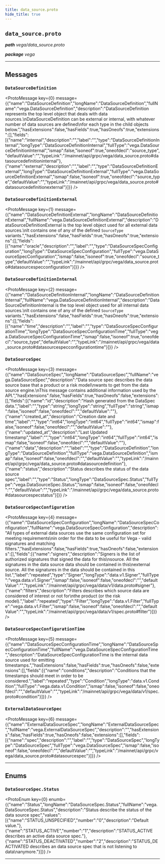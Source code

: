 ```yaml
---
title: data_source.proto
hide_title: true
---
```



## `data_source.proto`
_**path** vega/data_source.proto_

_**package** vega_



---

## Messages


### `DataSourceDefinition`
<ProtoMessage key={0} message={{"name":"DataSourceDefinition","longName":"DataSourceDefinition","fullName":"vega.DataSourceDefinition","description":"DataSourceDefinition represents the top level object that deals with data sources.\nDataSourceDefinition can be external or internal, with whatever number of data sources are defined\nfor each type in the child objects below.","hasExtensions":false,"hasFields":true,"hasOneofs":true,"extensions":[],"fields":[{"name":"internal","description":"","label":"","type":"DataSourceDefinitionInternal","longType":"DataSourceDefinitionInternal","fullType":"vega.DataSourceDefinitionInternal","ismap":false,"isoneof":true,"oneofdecl":"source_type","defaultValue":"","typeLink":"/mainnet/api/grpc/vega/data_source.proto#datasourcedefinitioninternal"},{"name":"external","description":"","label":"","type":"DataSourceDefinitionExternal","longType":"DataSourceDefinitionExternal","fullType":"vega.DataSourceDefinitionExternal","ismap":false,"isoneof":true,"oneofdecl":"source_type","defaultValue":"","typeLink":"/mainnet/api/grpc/vega/data_source.proto#datasourcedefinitionexternal"}]}} />


### `DataSourceDefinitionExternal`
<ProtoMessage key={1} message={{"name":"DataSourceDefinitionExternal","longName":"DataSourceDefinitionExternal","fullName":"vega.DataSourceDefinitionExternal","description":"DataSourceDefinitionExternal is the top level object used for all external data sources.\nIt contains one of any of the defined `SourceType` variants.","hasExtensions":false,"hasFields":true,"hasOneofs":true,"extensions":[],"fields":[{"name":"oracle","description":"","label":"","type":"DataSourceSpecConfiguration","longType":"DataSourceSpecConfiguration","fullType":"vega.DataSourceSpecConfiguration","ismap":false,"isoneof":true,"oneofdecl":"source_type","defaultValue":"","typeLink":"/mainnet/api/grpc/vega/data_source.proto#datasourcespecconfiguration"}]}} />


### `DataSourceDefinitionInternal`
<ProtoMessage key={2} message={{"name":"DataSourceDefinitionInternal","longName":"DataSourceDefinitionInternal","fullName":"vega.DataSourceDefinitionInternal","description":"DataSourceDefinitionInternal is the top level object used for all internal data sources.\nIt contains one of any of the defined `SourceType` variants.","hasExtensions":false,"hasFields":true,"hasOneofs":true,"extensions":[],"fields":[{"name":"time","description":"","label":"","type":"DataSourceSpecConfigurationTime","longType":"DataSourceSpecConfigurationTime","fullType":"vega.DataSourceSpecConfigurationTime","ismap":false,"isoneof":true,"oneofdecl":"source_type","defaultValue":"","typeLink":"/mainnet/api/grpc/vega/data_source.proto#datasourcespecconfigurationtime"}]}} />


### `DataSourceSpec`
<ProtoMessage key={3} message={{"name":"DataSourceSpec","longName":"DataSourceSpec","fullName":"vega.DataSourceSpec","description":"Data source spec describes the data source base that a product or a risk model\nwants to get from the data source engine.\nThis message contains additional information used by the API.","hasExtensions":false,"hasFields":true,"hasOneofs":false,"extensions":[],"fields":[{"name":"id","description":"Hash generated from the DataSpec data.","label":"","type":"string","longType":"string","fullType":"string","ismap":false,"isoneof":false,"oneofdecl":"","defaultValue":""},{"name":"created_at","description":"Creation date and time","label":"","type":"int64","longType":"int64","fullType":"int64","ismap":false,"isoneof":false,"oneofdecl":"","defaultValue":""},{"name":"updated_at","description":"Last Updated timestamp","label":"","type":"int64","longType":"int64","fullType":"int64","ismap":false,"isoneof":false,"oneofdecl":"","defaultValue":""},{"name":"data","description":"","label":"","type":"DataSourceDefinition","longType":"DataSourceDefinition","fullType":"vega.DataSourceDefinition","ismap":false,"isoneof":false,"oneofdecl":"","defaultValue":"","typeLink":"/mainnet/api/grpc/vega/data_source.proto#datasourcedefinition"},{"name":"status","description":"Status describes the status of the data source spec","label":"","type":"Status","longType":"DataSourceSpec.Status","fullType":"vega.DataSourceSpec.Status","ismap":false,"isoneof":false,"oneofdecl":"","defaultValue":"","typeLink":"/mainnet/api/grpc/vega/data_source.proto#datasourcespecstatus"}]}} />


### `DataSourceSpecConfiguration`
<ProtoMessage key={4} message={{"name":"DataSourceSpecConfiguration","longName":"DataSourceSpecConfiguration","fullName":"vega.DataSourceSpecConfiguration","description":"All types of external data sources use the same configuration set for meeting requirements\nin order for the data to be useful for Vega - valid signatures and matching filters.","hasExtensions":false,"hasFields":true,"hasOneofs":false,"extensions":[],"fields":[{"name":"signers","description":"Signers is the list of authorized signatures that signed the data for this\nsource. All the signatures in the data source data should be contained in this\nexternal source. All the signatures in the data should be contained in this list.","label":"repeated","type":"Signer","longType":"data.v1.Signer","fullType":"vega.data.v1.Signer","ismap":false,"isoneof":false,"oneofdecl":"","defaultValue":"","typeLink":"/mainnet/api/grpc/vega/data/v1/data.proto#signer"},{"name":"filters","description":"Filters describes which source data are considered of interest or not for\nthe product (or the risk model).","label":"repeated","type":"Filter","longType":"data.v1.Filter","fullType":"vega.data.v1.Filter","ismap":false,"isoneof":false,"oneofdecl":"","defaultValue":"","typeLink":"/mainnet/api/grpc/vega/data/v1/spec.proto#filter"}]}} />


### `DataSourceSpecConfigurationTime`
<ProtoMessage key={5} message={{"name":"DataSourceSpecConfigurationTime","longName":"DataSourceSpecConfigurationTime","fullName":"vega.DataSourceSpecConfigurationTime","description":"DataSourceSpecConfigurationTime is the internal data source used for emitting timestamps.","hasExtensions":false,"hasFields":true,"hasOneofs":false,"extensions":[],"fields":[{"name":"conditions","description":"Conditions that the timestamps should meet in order to be considered.","label":"repeated","type":"Condition","longType":"data.v1.Condition","fullType":"vega.data.v1.Condition","ismap":false,"isoneof":false,"oneofdecl":"","defaultValue":"","typeLink":"/mainnet/api/grpc/vega/data/v1/spec.proto#condition"}]}} />


### `ExternalDataSourceSpec`
<ProtoMessage key={6} message={{"name":"ExternalDataSourceSpec","longName":"ExternalDataSourceSpec","fullName":"vega.ExternalDataSourceSpec","description":"","hasExtensions":false,"hasFields":true,"hasOneofs":false,"extensions":[],"fields":[{"name":"spec","description":"","label":"","type":"DataSourceSpec","longType":"DataSourceSpec","fullType":"vega.DataSourceSpec","ismap":false,"isoneof":false,"oneofdecl":"","defaultValue":"","typeLink":"/mainnet/api/grpc/vega/data_source.proto#datasourcespec"}]}} />

---
## Enums


### `DataSourceSpec.Status`
<ProtoEnum key={0} enumb={{"name":"Status","longName":"DataSourceSpec.Status","fullName":"vega.DataSourceSpec.Status","description":"Status describe the status of the data source spec","values":[{"name":"STATUS_UNSPECIFIED","number":"0","description":"Default value."},{"name":"STATUS_ACTIVE","number":"1","description":"STATUS_ACTIVE describes an active data source spec."},{"name":"STATUS_DEACTIVATED","number":"2","description":"STATUS_DEACTIVATED describes an data source spec that is not listening to data\nanymore."}]}} />

---


  